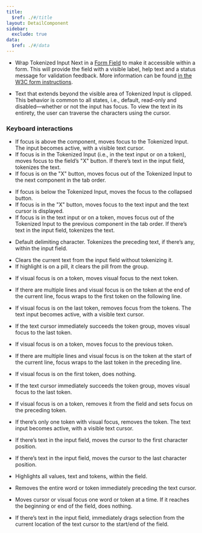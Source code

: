 ```yaml
---
title:
  $ref: ./#/title
layout: DetailComponent
sidebar:
  exclude: true
data:
  $ref: ./#/data
---
```


- Wrap Tokenized Input Next in a [Form Field](/salt/components/form-field) to make it accessible within a form. This will provide the field with a visible label, help text and a status message for validation feedback. More information can be found [in the W3C form instructions](https://www.w3.org/WAI/tutorials/forms/instructions/).

- Text that extends beyond the visible area of Tokenized Input is clipped. This behavior is common to all states, i.e., default, read-only and disabled—whether or not the input has focus. To view the text in its entirety, the user can traverse the characters using the cursor.

### Keyboard interactions

<KeyboardControls>
<KeyboardControl keyOrCombos="Tab">
  
- If focus is above the component, moves focus to the Tokenized Input. The input becomes active, with a visible text cursor.
- If focus is in the Tokenized Input (i.e., in the text input or on a token), moves focus to the field’s "X" button. If there’s text in the input field, tokenizes the text.
- If focus is on the "X" button, moves focus out of the Tokenized Input to the next component in the tab order.
</KeyboardControl>
<KeyboardControl keyOrCombos="Shift + Tab">

- If focus is below the Tokenized Input, moves the focus to the collapsed button.
- If focus is in the "X" button, moves focus to the text input and the text cursor is displayed.
- If focus is in the text input or on a token, moves focus out of the Tokenized Input to the previous component in the tab order. If there’s text in the input field, tokenizes the text.

</KeyboardControl>
<KeyboardControl keyOrCombos="Enter, Comma">

- Default delimiting character. Tokenizes the preceding text, if there’s any, within the input field.

</KeyboardControl>
<KeyboardControl keyOrCombos="Escape">

- Clears the current text from the input field without tokenizing it.
- If highlight is on a pill, it clears the pill from the group.

</KeyboardControl>
<KeyboardControl keyOrCombos="Right Arrow">

- If visual focus is on a token, moves visual focus to the next token.

- If there are multiple lines and visual focus is on the token at the end of the current line, focus wraps to the first token on the following line.

- If visual focus is on the last token, removes focus from the tokens. The text input becomes active, with a visible text cursor.

</KeyboardControl>
<KeyboardControl keyOrCombos="Left Arrow">

- If the text cursor immediately succeeds the token group, moves visual focus to the last token.

- If visual focus is on a token, moves focus to the previous token.

- If there are multiple lines and visual focus is on the token at the start of the current line, focus wraps to the last token in the preceding line.

- If visual focus is on the first token, does nothing.

</KeyboardControl>
<KeyboardControl keyOrCombos="Backspace">

- If the text cursor immediately succeeds the token group, moves visual focus to the last token.

- If visual focus is on a token, removes it from the field and sets focus on the preceding token.

- If there’s only one token with visual focus, removes the token. The text input becomes active, with a visible text cursor.

</KeyboardControl>
<KeyboardControl keyOrCombos="Home">

- If there’s text in the input field, moves the cursor to the first character position.

</KeyboardControl>
<KeyboardControl keyOrCombos="End">

- If there’s text in the input field, moves the cursor to the last character position.

</KeyboardControl>
<KeyboardControl keyOrCombos="Ctrl/Cmd + A">

- Highlights all values, text and tokens, within the field.

</KeyboardControl>
<KeyboardControl keyOrCombos="Ctrl/Opt + Backspace">

- Removes the entire word or token immediately preceding the text cursor.

</KeyboardControl>
<KeyboardControl keyOrCombos="Ctrl/Opt + Arrow Keys">

- Moves cursor or visual focus one word or token at a time. If it reaches the beginning or end of the field, does nothing.

    </KeyboardControl>
<KeyboardControl keyOrCombos="Shift + Home/End">

- If there’s text in the input field, immediately drags selection from the current location of the text cursor to the start/end of the field.

</KeyboardControl>
</KeyboardControls>
